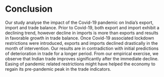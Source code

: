 # Conclusion {#sec5}
Our study analyse the impact of the Covid-19 pandemic on India’s export, import and trade balance. Prior to Covid-19, both export and import exhibit a declining trend, however decline in imports is more than exports and results in favorable growth in trade balance. Once Covid-19 associated lockdown restrictions were introduced, exports and imports declined drastically in the month of intervention.  Our results are in contradiction with initial predictions of deterioration in trade for a longer period. From our empirical exercise, we observe that Indian trade improves significantly after the immediate decline. Easing of pandemic related restrictions might have helped the economy to regain its pre-pandemic peak in the trade indicators.

